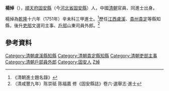 '''楊焯'''（{{bd|?||?|}}），[[順天府|順天府]][[固安縣|固安縣]]（今[[河北省|河北省]][[固安縣|固安縣]]）人，中國[[清朝|清朝]]官員、同進士出身。

楊焯為[[乾隆|乾隆]]十六年（1751年）辛未科三甲進士。<ref>《清朝進士題名錄》</ref>歷任[[江西|江西]][[盧溪|盧溪]]、[[貴州|貴州]][[貴定|貴定]]等縣知縣，後升[[吏部|吏部]]文選司主事、[[戶部|戶部]]山東司員外郎。<ref>（清咸豐九年）陈崇砥 陈福嘉 修《固安縣誌》卷六·選舉志·進士</ref>

==參考資料==
{{reflist}}

{{清朝人物小作品}}
{{乾隆十六年辛未科殿試金榜}}
{{DEFAULTSORT:Yang楊}}
[[Category:清朝盧溪縣知縣|Category:清朝盧溪縣知縣]]
[[Category:清朝貴定縣知縣|Category:清朝貴定縣知縣]]
[[Category:清朝吏部主事|Category:清朝吏部主事]]
[[Category:清朝戶部員外郎|Category:清朝戶部員外郎]]
[[Category:固安人|Category:固安人]]
[[Category:楊姓|Z焯]]